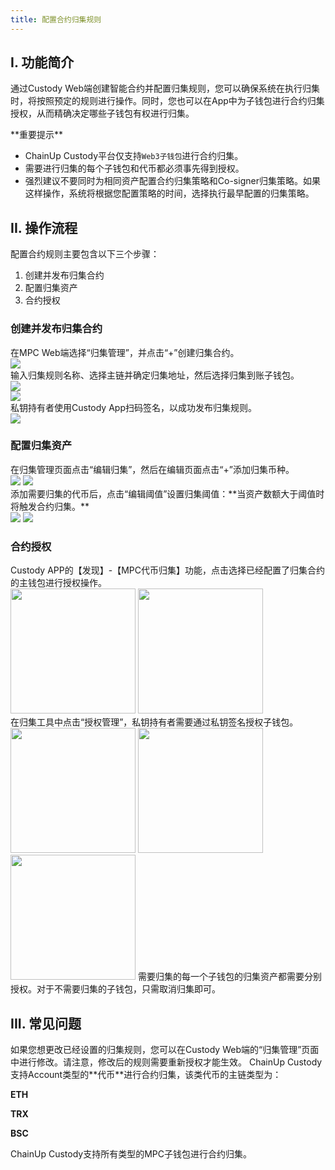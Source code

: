 ```yaml
---
title: 配置合约归集规则
---
```


## I. 功能简介

通过Custody Web端创建智能合约并配置归集规则，您可以确保系统在执行归集时，将按照预定的规则进行操作。同时，您也可以在App中为子钱包进行合约归集授权，从而精确决定哪些子钱包有权进行归集。

<Warning>
**重要提示**

- ChainUp Custody平台仅支持`Web3子钱包`进行合约归集。
- 需要进行归集的每个子钱包和代币都必须事先得到授权。
- 强烈建议不要同时为相同资产配置合约归集策略和Co-signer归集策略。如果这样操作，系统将根据您配置策略的时间，选择执行最早配置的归集策略。

</Warning>

## II. 操作流程

配置合约规则主要包含以下三个步骤：

1. 创建并发布归集合约
2. 配置归集资产
3. 合约授权

### 创建并发布归集合约

<Steps>
<Step title="创建并发布归集合约">
    在MPC Web端选择“归集管理”，并点击“+”创建归集合约。
<div className="w-full flex items-center justify-center">
    <img src="/images/help-center/contract-collect1_cn.PNG" />
</div>
</Step>
<Step title="编辑归集规则">
   输入归集规则名称、选择主链并确定归集地址，然后选择归集到账子钱包。
   <div className="w-full flex items-center justify-center">
    <img src="/images/help-center/contract-collect2_cn.PNG" />
</div>
</Step>

<Step title="选择归集到账子钱包">
   <div className="w-full flex items-center justify-center">
    <img src="/images/help-center/contract-collect3_cn.PNG" />
</div>
</Step>

<Step title="签名发布合约">
    私钥持有者使用Custody App扫码签名，以成功发布归集规则。
<div className="w-full flex items-center justify-center">
    <img src="/images/help-center/contract-collect5_cn.PNG" />
</div>
</Step>
</Steps>

### 配置归集资产

<Steps>
<Step title="编辑归集阈值">
    在归集管理页面点击“编辑归集”，然后在编辑页面点击“+”添加归集币种。
<div className="w-full flex items-center justify-center">
<CardGroup cols={2}>
    <img src="/images/help-center/contract-collect6_cn.PNG" />
    <img src="/images/help-center/contract-collect7_cn.PNG" />
    </CardGroup>
</div>
</Step>
<Step title="编辑归集阈值">
    添加需要归集的代币后，点击“编辑阈值”设置归集阈值：**当资产数额大于阈值时将触发合约归集。**
 
<div className="w-full flex items-center justify-center">
<CardGroup cols={2}>
    <img src="/images/help-center/contract-collect8_cn.PNG" />
    <img src="/images/help-center/contract-collect9_cn.PNG" />
    </CardGroup>
</div>

</Step>
</Steps>

### 合约授权

<Steps>
<Step title="打开MPC代币归集">
Custody APP的【发现】-【MPC代币归集】功能，点击选择已经配置了归集合约的主钱包进行授权操作。

<div className="w-full flex items-center justify-center">
<CardGroup cols={2}>
    <img src="/images/help-center/contract-collect10_cn.PNG" width="200"/>
    <img src="/images/help-center/contract-collect11_cn.PNG" width="200"/>
    </CardGroup>
</div>

</Step>
<Step title="授权管理">
   在归集工具中点击“授权管理”，私钥持有者需要通过私钥签名授权子钱包。
<CardGroup cols={3}>
    <img src="/images/help-center/contract-collect12_cn.PNG" width="200"/>
    <img src="/images/help-center/contract-collect13_cn.PNG" width="200"/>
    <img src="/images/help-center/contract-collect14_cn.PNG" width="200"/>
    </CardGroup>
</div>

<Warning>
需要归集的每一个子钱包的归集资产都需要分别授权。对于不需要归集的子钱包，只需取消归集即可。
</Warning>

</Step>
</Steps>

## III. 常见问题

<Accordion title="如果我想更改已经设置的归集规则怎么办？">
如果您想更改已经设置的归集规则，您可以在Custody Web端的“归集管理”页面中进行修改。请注意，修改后的规则需要重新授权才能生效。
</Accordion>

<Accordion title="合约归集的资产类型有哪些？">
ChainUp Custody支持Account类型的**代币**进行合约归集，该类代币的主链类型为：

**ETH**

**TRX**

**BSC**
</Accordion>

<Accordion title="合约归集的钱包类型有哪些？">
ChainUp Custody支持所有类型的MPC子钱包进行合约归集。
</Accordion>